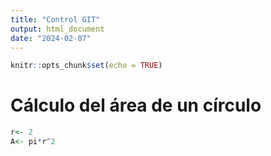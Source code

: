 ```yaml
---
title: "Control GIT"
output: html_document
date: "2024-02-07"
---
```


```r
knitr::opts_chunk$set(echo = TRUE)
```

# Cálculo del área de un círculo
```r
r<- 2
A<- pi*r^2
```


